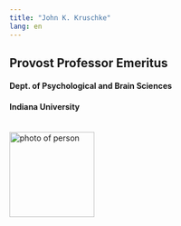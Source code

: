 ```yaml
---
title: "John K. Kruschke"
lang: en
---
```


## Provost Professor Emeritus

#### Dept. of Psychological and Brain Sciences

#### Indiana University

<br><img src="Kruschke_head_shot_19_05_2025_33pct.JPG" alt="photo of person" style="width:150px !important;">

